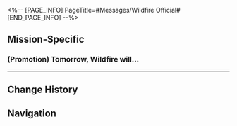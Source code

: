 <%-- [PAGE_INFO]
PageTitle=#Messages/Wildfire Official#
[END_PAGE_INFO] --%>
{{Messages Infobox
|id        = 3
|image     = NPC Wildfire Official Icon.png
|type      = NPC
|sender    = Wildfire Official
|signature = Join Wildfire and save your loved ones.
|faction   = Jarilo-VI
}}

==Mission-Specific==
===(Promotion) Tomorrow, Wildfire will...===
{{Messages
|start_condition = 
|text =
:'''Wildfire Official:''' (Promotion) Tomorrow, Wildfire will host an auction near the vagrant camp on the outskirts of the robot settlement. Everyone in the Underworld is invited. Buyers and Vendors, please register with your real name prior to the auction. If you want to know more, talk to our team members at the Boulder Town news office
;{Accepted Mission: Hook's Gift}
}}
----

==Change History==
{{Change History|1.0}}

==Navigation==
{{Messages Navbox}}